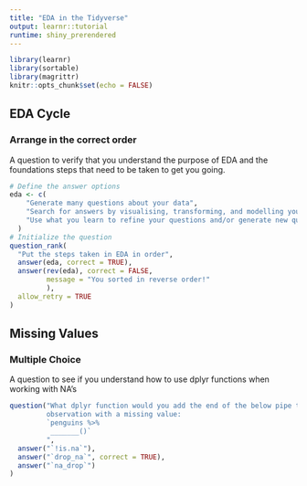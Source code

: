 ```yaml
---
title: "EDA in the Tidyverse"
output: learnr::tutorial
runtime: shiny_prerendered
---
```


```r
library(learnr)
library(sortable)
library(magrittr)
knitr::opts_chunk$set(echo = FALSE)
```

## EDA Cycle

### Arrange in the correct order

A question to verify that you understand the purpose of EDA and the foundations steps that need to be taken to get you going. 

```r
# Define the answer options
eda <- c(
    "Generate many questions about your data",
    "Search for answers by visualising, transforming, and modelling your data",
    "Use what you learn to refine your questions and/or generate new questions."
  )
# Initialize the question
question_rank(
  "Put the steps taken in EDA in order",
  answer(eda, correct = TRUE),
  answer(rev(eda), correct = FALSE,
         message = "You sorted in reverse order!"
         ),
  allow_retry = TRUE
)
```

## Missing Values

### Multiple Choice 
A question to see if you understand how to use dplyr functions when working with NA's

```r
question("What dplyr function would you add the end of the below pipe to drop any
         observation with a missing value:
         `penguins %>% 
          _______()`
         ",
  answer("`!is.na`"),
  answer("`drop_na`", correct = TRUE),
  answer("`na_drop`")
)
```

